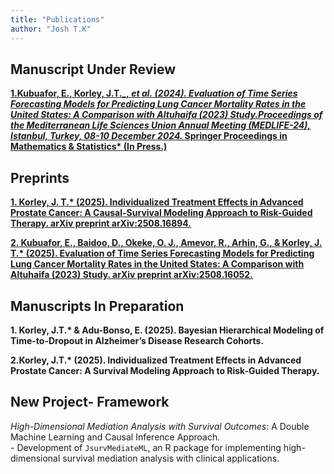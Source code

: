 ```yaml
---
title: "Publications"
author: "Josh T.K"
---
```


## Manuscript Under Review

**[1.Kubuafor, E., Korley, J.T*._, et al. (2024). Evaluation of Time Series Forecasting Models for Predicting Lung Cancer Mortality Rates in the United States: A Comparison with Altuhaifa (2023) Study.Proceedings of the Mediterranean Life Sciences Union Annual Meeting (MEDLIFE-24), Istanbul, Turkey, 08-10 December 2024. *Springer Proceedings in Mathematics & Statistics* (In Press.)](https://drive.google.com/file/d/1RFPNQ0ctz2Zea-7nzTEO_7yNASjlMVhE/view?usp=sharing)**

## Preprints

**[1. Korley, J. T.* (2025). Individualized Treatment Effects in Advanced Prostate Cancer: A Causal-Survival Modeling Approach to Risk-Guided Therapy. arXiv preprint arXiv:2508.16894.](https://arxiv.org/abs/2508.16894)**

**[2. Kubuafor, E., Baidoo, D., Okeke, O. J., Amevor, R., Arhin, G., & Korley, J. T.* (2025). Evaluation of Time Series Forecasting Models for Predicting Lung Cancer Mortality Rates in the United States: A Comparison with Altuhaifa (2023) Study. arXiv preprint arXiv:2508.16052.](https://arxiv.org/abs/2508.16052)**

## Manuscripts In Preparation

**1.  Korley, J.T.* \& Adu-Bonso, E. (2025). Bayesian Hierarchical Modeling of Time-to-Dropout in Alzheimer’s Disease Research Cohorts.**

**2.Korley, J.T.* (2025). Individualized Treatment Effects in Advanced Prostate Cancer: A Survival Modeling Approach to Risk-Guided Therapy.**


## New Project- Framework
*High-Dimensional Mediation Analysis with Survival Outcomes*: A Double Machine Learning and Causal Inference Approach.  
    - Development of `JsurvMediateML`, an R package for implementing high-dimensional survival mediation analysis with clinical applications.
